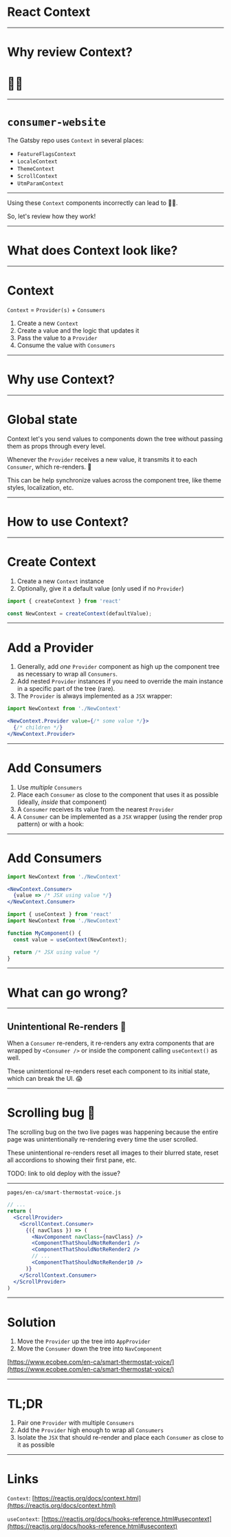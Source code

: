 

# React Context

---

# Why review Context?

# 🤷‍♂️

---

# `consumer-website`

The Gatsby repo uses `Context` in several places:

- `FeatureFlagsContext`
- `LocaleContext`
- `ThemeContext`
- `ScrollContext`
- `UtmParamContext`

---

Using these `Context` components incorrectly can lead to 🐛🐞.

So, let's review how they work!

--- 

# What does Context look like?

---

# Context

`Context` = `Provider(s)` + `Consumers`

1. Create a new `Context`
2. Create a value and the logic that updates it
3. Pass the value to a `Provider`
4. Consume the value with `Consumers`

---

# Why use Context?

---

# Global state

Context let's you send values to components down the tree without passing them as props through every level.

Whenever the `Provider` receives a new value, it transmits it to each `Consumer`, which re-renders. 📡

This can be help synchronize values across the component tree, like theme styles, localization, etc.

---

# How to use Context?

---

# Create Context

1. Create a new `Context` instance
2. Optionally, give it a default value (only used if no `Provider`)

```jsx
import { createContext } from 'react'

const NewContext = createContext(defaultValue);
```

---

# Add a Provider

1. Generally, add _one_ `Provider` component as high up the component tree as necessary to wrap all `Consumers`.
2. Add nested `Provider` instances if you need to override the main instance in a specific part of the tree (rare).
3. The `Provider` is always implemented as a `JSX` wrapper:

```jsx
import NewContext from './NewContext'

<NewContext.Provider value={/* some value */}>
  {/* children */}
</NewContext.Provider>
```

---

# Add Consumers

1. Use _multiple_ `Consumers`
2. Place each `Consumer` as close to the component that uses it as possible (ideally, _inside_ that component)
3. A `Consumer` receives its value from the nearest `Provider`
4. A `Consumer` can be implemented as a `JSX` wrapper (using the render prop pattern) or with a hook:

---

# Add Consumers

```jsx
import NewContext from './NewContext'

<NewContext.Consumer>
  {value => /* JSX using value */}
</NewContext.Consumer>
```

```jsx
import { useContext } from 'react'
import NewContext from './NewContext'

function MyComponent() {
  const value = useContext(NewContext);

  return /* JSX using value */
}
```

---

# What can go wrong?

---

## Unintentional Re-renders 🔁

When a `Consumer` re-renders, it re-renders any extra components that are wrapped by `<Consumer />` or inside the component calling `useContext()` as well.

These unintentional re-renders reset each component to its initial state, which can break the UI. 😱

---

# Scrolling bug 🐛

The scrolling bug on the two live pages was happening because the entire page was unintentionally re-rendering every time the user scrolled.

These unintentional re-renders reset all images to their blurred state, reset all accordions to showing their first pane, etc.

TODO: link to old deploy with the issue?

---

`pages/en-ca/smart-thermostat-voice.js`

```jsx
// ...
return (
  <ScrollProvider>
    <ScrollContext.Consumer>
      {({ navClass }) => (
        <NavComponent navClass={navClass} />
        <ComponentThatShouldNotReRender1 />
        <ComponentThatShouldNotReRender2 />
        // ...
        <ComponentThatShouldNotReRender10 />
      )}
    </ScrollContext.Consumer>
  </ScrollProvider>
)
```

---

# Solution

1. Move the `Provider` up the tree into `AppProvider`
2. Move the `Consumer` down the tree into `NavComponent`

[https://www.ecobee.com/en-ca/smart-thermostat-voice/](https://www.ecobee.com/en-ca/smart-thermostat-voice/)

---

# TL;DR

1. Pair one `Provider` with multiple `Consumers`
2. Add the `Provider` high enough to wrap all `Consumers`
3. Isolate the `JSX` that should re-render and place each `Consumer` as close to it as possible

---

# Links

`Context`: 
[https://reactjs.org/docs/context.html](https://reactjs.org/docs/context.html)

`useContext`:
[https://reactjs.org/docs/hooks-reference.html#usecontext](https://reactjs.org/docs/hooks-reference.html#usecontext)
